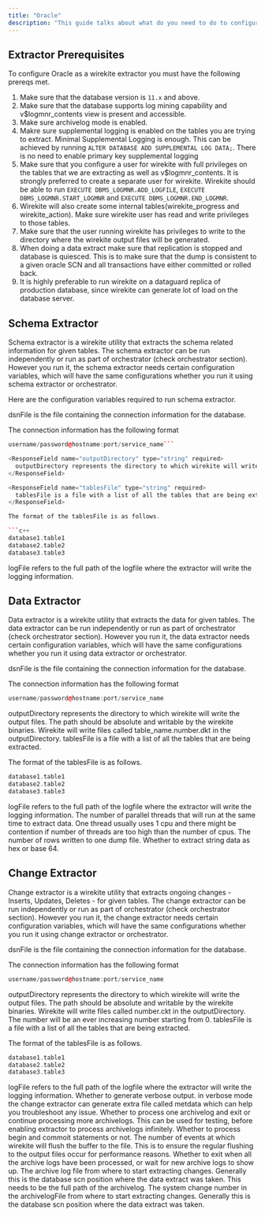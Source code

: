 ```yaml
---
title: "Oracle"
description: "This guide talks about what do you need to do to configure Oracle to use Wirekite."
---
```


## Extractor Prerequisites

To configure Oracle as a wirekite extractor you must have the following prereqs met.

1. Make sure that the database version is `11.x` and above.
2. Make sure that the database supports log mining capability and v\$logmnr_contents view is present and accessible.
3. Make sure archivelog mode is enabled.
4. Makre sure supplemental logging is enabled on the tables you are trying to extract. Minimal Supplemental Logging is enough. This can be achieved by running `ALTER DATABASE ADD SUPPLEMENTAL LOG DATA;`. There is no need to enable primary key supplemental logging
5. Make sure that you configure a user for wirekite with full privileges on the tables that we are extracting as well as v\$logmnr_contents. It is strongly preferred to create a separate user for wirekite. Wirekite should be able to run `EXECUTE DBMS_LOGMNR.ADD_LOGFILE`, `EXECUTE DBMS_LOGMNR.START_LOGMNR` and `EXECUTE DBMS_LOGMNR.END_LOGMNR`.
6. Wirekite will also create some internal tables(wirekite_progress and wirekite_action). Make sure wirekite user has read and write privileges to those tables.
7. Make sure that the user running wirekite has privileges to write to the directory where the wirekite output files will be generated.
8. When doing a data extract make sure that replication is stopped and database is quiesced. This is to make sure that the dump is consistent to a given oracle SCN and all transactions have either committed or rolled back.
9. It is highly preferable to run wirekite on a dataguard replica of production database, since wirekite can generate lot of load on the database server.

## Schema Extractor

Schema extractor is a wirekite utility that extracts the schema related information for given tables. The schema extractor can be run independently or run as part of orchestrator (check orchestrator section). However you run it, the schema extractor needs certain configuration variables, which will have the same configurations whether you run it using schema extractor or orchestrator.

Here are the configuration variables required to run schema extractor.

<ResponseField name="dsnFile" type="string" required>
  dsnFile is the file containing the connection information for the database.
</ResponseField>

The connection information has the following format

````c++
username/password@hostname:port/service_name```

<ResponseField name="outputDirectory" type="string" required>
  outputDirectory represents the directory to which wirekite will write the output files. The path should be absolute and writable by the wirekite binaries. Wirekite will write a file called wirekite_schema.skt in the outputDirectory.
</ResponseField>

<ResponseField name="tablesFile" type="string" required>
  tablesFile is a file with a list of all the tables that are being extracted.
</ResponseField>

The format of the tablesFile is as follows.

```c++
database1.table1
database2.table2
database3.table3
````

<ResponseField name="logFile" type="string" required>
  logFile refers to the full path of the logfile where the extractor will write the logging information.
</ResponseField>

## Data Extractor

Data extractor is a wirekite utility that extracts the data for given tables. The data extractor can be run independently or run as part of orchestrator (check orchestrator section). However you run it, the data extractor needs certain configuration variables, which will have the same configurations whether you run it using data extractor or orchestrator.

<ResponseField name="dsnFile" type="string" required>
  dsnFile is the file containing the connection information for the database.
</ResponseField>

The connection information has the following format

```c++
username/password@hostname:port/service_name
```

<ResponseField name="outputDirectory" type="string" required>
  outputDirectory represents the directory to which wirekite will write the output files. The path should be absolute and writable by the wirekite binaries. Wirekite will write files called table_name.number.dkt in the outputDirectory.
</ResponseField>

<ResponseField name="tablesFile" type="string" required>
  tablesFile is a file with a list of all the tables that are being extracted.
</ResponseField>

The format of the tablesFile is as follows.

```c++
database1.table1
database2.table2
database3.table3
```

<ResponseField name="logFile" type="string" required>
  logFile refers to the full path of the logfile where the extractor will write the logging information.
</ResponseField>

<ResponseField name="maxThreads" type="number" default="5">
  The number of parallel threads that will run at the same time to extract data. One thread usually uses 1 cpu and there might be contention if number of threads are too high than the number of cpus.
</ResponseField>

<ResponseField name="maxRowsPerDump" type="number" default="200000">
  The number of rows written to one dump file.
</ResponseField>

<ResponseField name="hexEncoding" type="boolean" default="false">
  Whether to extract string data as hex or base 64.
</ResponseField>

## Change Extractor

Change extractor is a wirekite utility that extracts ongoing changes - Inserts, Updates, Deletes - for given tables. The change extractor can be run independently or run as part of orchestrator (check orchestrator section). However you run it, the change extractor needs certain configuration variables, which will have the same configurations whether you run it using change extractor or orchestrator.

<ResponseField name="dsnFile" type="string" required>
  dsnFile is the file containing the connection information for the database.
</ResponseField>

The connection information has the following format

```c++
username/password@hostname:port/service_name
```

<ResponseField name="outputDirectory" type="string" required>
  outputDirectory represents the directory to which wirekite will write the output files. The path should be absolute and writable by the wirekite binaries. Wirekite will write files called number.ckt in the outputDirectory. The number will be an ever increasing number starting from 0.
</ResponseField>

<ResponseField name="tablesFile" type="string" required>
  tablesFile is a file with a list of all the tables that are being extracted.
</ResponseField>

The format of the tablesFile is as follows.

```c++
database1.table1
database2.table2
database3.table3
```

<ResponseField name="logFile" type="string" required>
  logFile refers to the full path of the logfile where the extractor will write the logging information.
</ResponseField>

<ResponseField name="verbose" type="boolean" default="false">
  Whether to generate verbose output. in verbose mode the change extractor can generate extra file called metdata which can help you troubleshoot any issue.
</ResponseField>

<ResponseField name="processOneArchivelog" type="boolean" default="false">
  Whether to process one archivelog and exit or continue processing more archivelogs. This can be used for testing, before enabling extractor to process archivelogs infinitely.
</ResponseField>

<ResponseField name="processCommits" type="boolean" default="false">
  Whether to process begin and commoit statements or not.
</ResponseField>

<ResponseField name="eventsPerFlush" type="number" default="5000">
  The number of events at which wirekite will flush the buffer to the file. This is to ensure the regular flushing to the output files occur for performance reasons.
</ResponseField>

<ResponseField name="exitWhenIdle" type="boolean" default="false">
  Whether to exit when all the archive logs have been processed, or wait for new archive logs to show up.
</ResponseField>

<ResponseField name="archiveLogFile" type="string" required>
  The archive log file from where to start extracting changes. Generally this is the database scn position where the data extract was taken. This needs to be the full path of the archivelog.
</ResponseField>

<ResponseField name="startScn" type="number" default="0">
  The system change number in the archivelogFile from where to start extracting changes. Generally this is the database scn position where the data extract was taken.
</ResponseField>